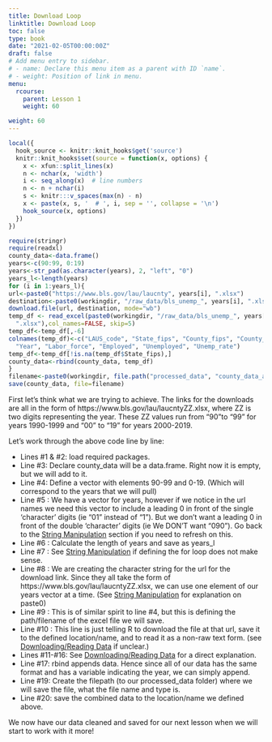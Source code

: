 ```yaml
---
title: Download Loop
linktitle: Download Loop
toc: false
type: book
date: "2021-02-05T00:00:00Z"
draft: false
# Add menu entry to sidebar.
# - name: Declare this menu item as a parent with ID `name`.
# - weight: Position of link in menu.
menu:
  rcourse:
    parent: Lesson 1
    weight: 60

weight: 60
---
```


```r
local({
  hook_source <- knitr::knit_hooks$get('source')
  knitr::knit_hooks$set(source = function(x, options) {
    x <- xfun::split_lines(x)
    n <- nchar(x, 'width')
    i <- seq_along(x)  # line numbers
    n <- n + nchar(i)
    s <- knitr:::v_spaces(max(n) - n)
    x <- paste(x, s, '  # ', i, sep = '', collapse = '\n')
    hook_source(x, options)
  })
})
```


```r
require(stringr)
require(readxl)
county_data<-data.frame()
years<-c(90:99, 0:19)
years<-str_pad(as.character(years), 2, "left", "0")
years_l<-length(years)
for (i in 1:years_l){
url<-paste0("https://www.bls.gov/lau/laucnty", years[i], ".xlsx")
destination<-paste0(workingdir, "/raw_data/bls_unemp_", years[i], ".xlsx")
download.file(url, destination, mode="wb")
temp_df <- read_excel(paste0(workingdir, "/raw_data/bls_unemp_", years[i],
  ".xlsx"),col_names=FALSE, skip=5)
temp_df<-temp_df[,-6]
colnames(temp_df)<-c("LAUS_code", "State_fips", "County_fips", "County_name",
  "Year", "Labor_force", "Employed", "Unemployed", "Unemp_rate")
temp_df<-temp_df[!is.na(temp_df$State_fips),]
county_data<-rbind(county_data, temp_df)
}
filename<-paste0(workingdir, file.path("processed_data", "county_data_all.rda"))
save(county_data, file=filename)
```

First let's think what we are trying to achieve. The links for the downloads are all in the form of https://www.bls.gov/lau/laucntyZZ.xlsx, where ZZ is two digits representing the year. These ZZ values run from "90"to "99" for years 1990-1999 and "00" to "19" for years 2000-2019.

Let's work through the above code line by line:

- Lines #1 & #2: load required packages.
- Line #3: Declare county_data will be a data.frame. Right now it is empty, but we will add to it.
- Line #4: Define a vector with elements 90-99 and 0-19. (Which will correspond to the years that we will pull)
- Line #5 : We have a vector for years, however if we notice in the url names we need this vector to include a leading 0 in front of the single 'character' digits (ie "01" instead of "1"). But we don't want a leading 0 in front of the double 'character' digits (ie We DON'T want "090"). Go back to the [String Manipulation](http://jmwestenberg.github.io/courses/rcourse/lesson1_03/) section if you need to refresh on this.
- Line #6 : Calculate the length of years and save as years_l
- Line #7 : See [String Manipulation](http://jmwestenberg.github.io/courses/rcourse/lesson1_02/) if defining the for loop does not make sense.
- Line #8 : We are creating the character string for the url for the download link. Since they all take the form of https://www.bls.gov/lau/laucntyZZ.xlsx, we can use one element of our years vector at a time. (See [String Manipulation](http://jmwestenberg.github.io/courses/rcourse/lesson1_03/) for explanation on paste0)
- Line #9 : This is of similar spirit to line #4, but this is defining the path/filename of the excel file we will save. 
- Line #10 : This line is just telling R to download the file at that url, save it to the defined location/name, and to read it as a non-raw text form. (see [Downloading/Reading Data](http://jmwestenberg.github.io/courses/rcourse/lesson1_04/) if unclear.)
- Lines #11-#16: See [Downloading/Reading Data](http://jmwestenberg.github.io/courses/rcourse/lesson1_04/) for a direct explanation.
- Line #17: rbind appends data. Hence since all of our data has the same format and has a variable indicating the year, we can simply append.
- Line #19: Create the filepath (to our processed_data folder) where we will save the file, what the file name and type is.
- Line #20: save the combined data to the location/name we defined above.

We now have our data cleaned and saved for our next lesson when we will start to work with it more!
